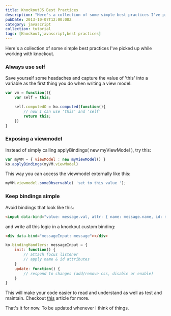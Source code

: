 ```yaml
---
title: KnockoutJS Best Practices
description: "Here's a collection of some simple best practices I've picked up while working with knockout."
pubDate: 2013-10-07T12:00:00Z
category: javascript
collection: tutorial
tags: [Knockout,javascript,best practices]
---
```


Here's a collection of some simple best practices I've picked up while working with knockout.

### Always use self

Save yourself some headaches and capture the value of 'this' into a variable as the first thing you do when writing a view model:

```javascript
var vm = function(){
    var self = this;

    self.computedO = ko.computed(function(){
        // now I can use 'this' and 'self'
        return this;
    })
}
```

### Exposing a viewmodel

Instead of simply calling applyBindings( new myViewModel ), try this:

```javascript
var myVM = { viewModel : new myViewModel() }
ko.applyBindings(myVM.viewModel)
```

This way you can access the viewmodel externally like this:

```javascript
myVM.viewmodel.someObservable( 'set to this value ');
```

### Keep bindings simple

Avoid bindings that look like this:

```html
<input data-bind="value: message.val, attr: { name: message.name, id: message._id }, css: {'input-success': message.received() == 'not received, 'input-error':  message.reveived() == 'received'}, disable: message.editable() == false, hasFocus: doStuff()"></div>
```

and write all this logic in a knockout custom binding:

```html
<div data-bind="messageInput: message"></div>
```

```javascript
ko.bindingHandlers: messageInput = {
    init: function() {
        // attach focus listener
        // apply name & id attributes
    }
    update: function() {
        // respond to changes (add/remove css, disable or enable)
    }
}
```

This will make your code easier to read and understand as well as test and maintain. Checkout [this](knockout-bindings) article for more.

That's it for now. To be updated whenever I think of things. 